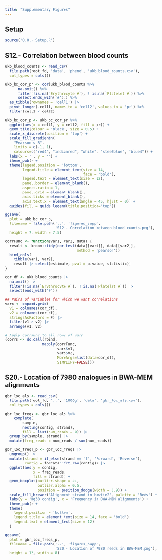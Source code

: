 ```yaml
---
title: "Supplementary Figures"
---
```


## Setup

```r
source('0.0.- Setup.R')
```

## S12.- Correlation between blood counts

```r
ukb_blood_counts <- read_csv(
  file.path(root_fd, 'data', 'pheno', 'ukb_blood_counts.csv'),
  col_types = cols())
```

```r
ukb_bc_cor_pr <- cor(ukb_blood_counts %>%
      na.omit() %>%
      filter(!is.na(`Erythrocyte #`), ! is.na(`Platelet #`)) %>%
      select(ends_with('#'))) %>%
  as_tibble(rownames = 'cell1') |>
  pivot_longer(-cell1, names_to = 'cell2', values_to = 'pr') %>%
  filter(cell1 < cell2)
```

```r
ukb_bc_cor_p <- ukb_bc_cor_pr %>%
  ggplot(aes(x = cell1, y = cell2, fill = pr)) +
  geom_tile(colour = 'black', size = 0.5) +
  scale_x_discrete(position = 'top') +
  scale_fill_gradientn(
    "Pearson's R",
    limits = c(-1, 1),
    colours=c("red4", "indianred", "white", "steelblue", "blue4")) +
  labs(x = '', y = '') +
  theme_pub() +
  theme(legend.position = 'bottom',
        legend.title = element_text(size = 14,
                                    face = 'bold'),
        legend.text = element_text(size = 12), 
        panel.border = element_blank(),
        aspect.ratio = 1,
        panel.grid = element_blank(),
        axis.ticks = element_blank(),
        axis.text.x = element_text(angle = 45, hjust = 0)) +
  guides(fill = guide_legend(title.position="top"))
```

```r
ggsave(
  plot = ukb_bc_cor_p,
  filename = file.path('..', 'figures_supp', 
                       'S12.- Correlation between blood counts.png'), 
  height = 7, width = 7.5)
```

```r
corrFunc <- function(var1, var2, data) {
  result <- broom::tidy(cor.test(data[[var1]], data[[var2]],
                                 method = 'pearson'))
  bind_cols(
    tibble(var1, var2),
    result |> select(estimate, pval = p.value, statistic))
}

cor_df <- ukb_blood_counts |>
  na.omit() |>
  filter(!is.na(`Erythrocyte #`), ! is.na(`Platelet #`)) |>
  select(ends_with('#'))

## Pairs of variables for which we want correlations
vars <- expand.grid(
  v1 = colnames(cor_df),
  v2 = colnames(cor_df),
  stringsAsFactors = F) |>
  filter(v1 > v2) |>
  arrange(v1, v2)

# Apply corrFunc to all rows of vars
(corrs <- do.call(rbind,
                 mapply(corrFunc, 
                        vars$v1, 
                        vars$v2, 
                        MoreArgs=list(data=cor_df), 
                        SIMPLIFY=FALSE)))
```

## S20.- Location of 7980 analogues in BWA-MEM alignments

```r
gbr_loc_als <- read_csv(
  file.path(root_fd, '..', '1000g', 'data', 'gbr_loc_als.csv'), 
  col_types = cols()) 
```

```r
gbr_loc_freqs <- gbr_loc_als %>%
    complete(
        sample,
        nesting(contig, strand),
        fill = list(num_reads = 0)) |>
  group_by(sample, strand) |>
  mutate(freq_reads = num_reads / sum(num_reads))
```

```r
gbr_loc_freqs_p <- gbr_loc_freqs |>
  ungroup() |>
  mutate(strand = if_else(strand == 'f', 'Forward', 'Reverse'),
         contig = forcats::fct_rev(contig)) |>
  ggplot(aes(y = contig,
             x = freq_reads,
             fill = strand)) +
  geom_boxplot(outlier.shape = 21,
               outlier.alpha = 0.5,
               position = position_dodge(width = 0.9)) +
  scale_fill_brewer('Alignment strand in bowtie2', palette = 'Reds') +
  labs(y = 'Hg38 contig', x = 'Frequency in BWA-MEM alignments') +
  theme_pub() +
  theme(
    legend.position = 'bottom',
    legend.title = element_text(size = 14, face = 'bold'),
    legend.text = element_text(size = 12)
  )
```

```r
ggsave(
  plot = gbr_loc_freqs_p,
  filename = file.path('..', 'figures_supp',
                       'S20.- Location of 7980 reads in BWA-MEM.png'), 
  height = 12, width = 8)
```

